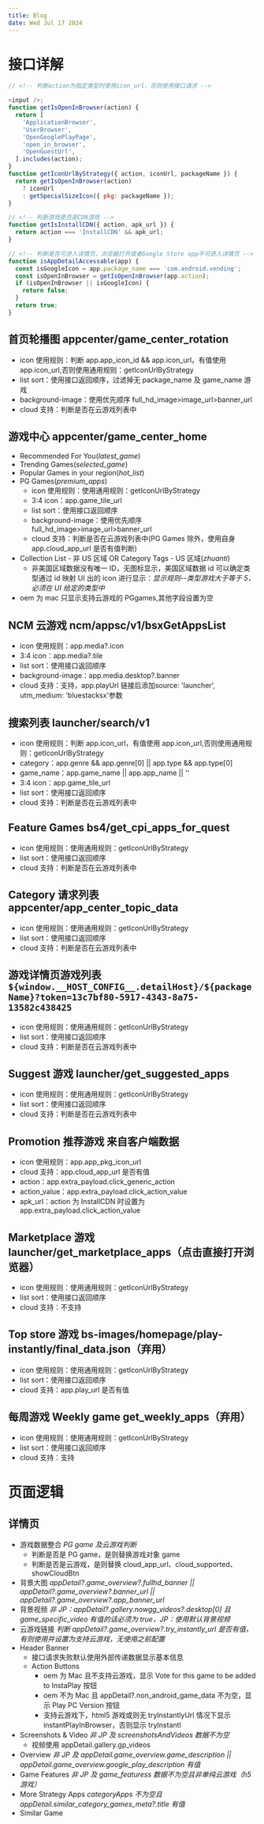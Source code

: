 ```yaml
---
title: Blog
date: Wed Jul 17 2024
---
```


# 接口详解

```javascript
// <!-- 判断action为指定类型时使用icon_url，否则使用接口请求 -->

<input />;
function getIsOpenInBrowser(action) {
  return [
    'ApplicationBrowser',
    'UserBrowser',
    'OpenGooglePlayPage',
    'open_in_browser',
    'OpenGuestUrl',
  ].includes(action);
}
function getIconUrlByStrategy({ action, iconUrl, packageName }) {
  return getIsOpenInBrowser(action)
    ? iconUrl
    : getSpecialSizeIcon({ pkg: packageName });
}

// <!-- 判断游戏是否是CDN游戏 -->
function getIsInstallCDN({ action, apk_url }) {
  return action === 'InstallCDN' && apk_url;
}

// <!-- 判断是否可进入详情页，浏览器打开或者Google Store app不可进入详情页 -->
function isAppDetailAccessable(app) {
  const isGoogleIcon = app.package_name === 'com.android.vending';
  const isOpenInBrowser = getIsOpenInBrowser(app.action);
  if (isOpenInBrowser || isGoogleIcon) {
    return false;
  }
  return true;
}
```

## 首页轮播图 appcenter/game_center_rotation

- icon 使用规则：判断 app.app_icon_id && app.icon_url，有值使用 app.icon_url,否则使用通用规则：getIconUrlByStrategy
- list sort：使用接口返回顺序，过滤掉无 package_name 及 game_name 游戏
- background-image：使用优先顺序 full_hd_image>image_url>banner_url
- cloud 支持：判断是否在云游戏列表中

## 游戏中心 appcenter/game_center_home

- Recommended For You(_latest_game_)
- Trending Games(_selected_game_)
- Popular Games in your region(_hot_list_)
- PG Games(_premium_apps_)
  - icon 使用规则：使用通用规则：getIconUrlByStrategy
  - 3:4 icon：app.game_tile_url
  - list sort：使用接口返回顺序
  - background-image：使用优先顺序 full_hd_image>image_url>banner_url
  - cloud 支持：判断是否在云游戏列表中(PG Games 除外，使用自身 app.cloud_app_url 是否有值判断)
- Collection List - 非 US 区域 OR Category Tags - US 区域(_zhuanti_)
  - 非美国区域数据没有唯一 ID，无图标显示，美国区域数据 id 可以确定类型通过 id 映射 UI 出的 icon 进行显示：_显示规则--类型游戏大于等于 5，必须在 UI 给定的类型中_
- oem 为 mac 只显示支持云游戏的 PGgames,其他字段设置为空

## NCM 云游戏 ncm/appsc/v1/bsxGetAppsList

- icon 使用规则：app.media?.icon
- 3:4 icon：app.media?.tile
- list sort：使用接口返回顺序
- background-image：app.media.desktop?.banner
- cloud 支持：支持，app.playUrl 链接后添加source: 'launcher', utm_medium: 'bluestacksx'参数

## 搜索列表 launcher/search/v1

- icon 使用规则：判断 app.icon_url，有值使用 app.icon_url,否则使用通用规则：getIconUrlByStrategy
- category：app.genre && app.genre[0] || app.type && app.type[0]
- game_name：app.game_name || app.app_name || ''
- 3:4 icon：app.game_tile_url
- list sort：使用接口返回顺序
- cloud 支持：判断是否在云游戏列表中

## Feature Games bs4/get_cpi_apps_for_quest

- icon 使用规则：使用通用规则：getIconUrlByStrategy
- list sort：使用接口返回顺序
- cloud 支持：判断是否在云游戏列表中

## Category 请求列表 appcenter/app_center_topic_data

- icon 使用规则：使用通用规则：getIconUrlByStrategy
- list sort：使用接口返回顺序
- cloud 支持：判断是否在云游戏列表中

## 游戏详情页游戏列表 `${window.__HOST_CONFIG__.detailHost}/${packageName}?token=13c7bf80-5917-4343-8a75-13582c438425`

- icon 使用规则：使用通用规则：getIconUrlByStrategy
- list sort：使用接口返回顺序
- cloud 支持：判断是否在云游戏列表中

## Suggest 游戏 launcher/get_suggested_apps

- icon 使用规则：使用通用规则：getIconUrlByStrategy
- list sort：使用接口返回顺序
- cloud 支持：判断是否在云游戏列表中

## Promotion 推荐游戏 来自客户端数据

- icon 使用规则：app.app_pkg_icon_url
- cloud 支持：app.cloud_app_url 是否有值
- action：app.extra_payload.click_generic_action
- action_value：app.extra_payload.click_action_value
- apk_url：action 为 InstallCDN 时设置为 app.extra_payload.click_action_value

## Marketplace 游戏 launcher/get_marketplace_apps（点击直接打开浏览器）

- icon 使用规则：使用通用规则：getIconUrlByStrategy
- list sort：使用接口返回顺序
- cloud 支持：不支持

## Top store 游戏 bs-images/homepage/play-instantly/final_data.json（弃用）

- icon 使用规则：使用通用规则：getIconUrlByStrategy
- list sort：使用接口返回顺序
- cloud 支持：app.play_url 是否有值

## 每周游戏 Weekly game get_weekly_apps（弃用）

- icon 使用规则：使用通用规则：getIconUrlByStrategy
- list sort：使用接口返回顺序
- cloud 支持：支持

# 页面逻辑

## 详情页

- 游戏数据整合 _PG game 及云游戏判断_
  - 判断是否是 PG game，是则替换游戏对象 game
  - 判断是否是云游戏，是则替换 cloud_app_url、cloud_supported、showCloudBtn
- 背景大图 _appDetail?.game_overview?.fullhd_banner || appDetail?.game_overview?.banner_url || appDetail?.game_overview?.app_banner_url_
- 背景视频 _非 JP：appDetail?.gallery.nowgg_videos?.desktop[0] 且 game_specific_video 有值的话必须为 true，JP：使用默认背景视频_
- 云游戏链接 _判断 appDetail?.game_overview?.try_instantly_url 是否有值，有则使用并设置为支持云游戏，无使用之前配置_
- Header Banner
  - 接口请求失败默认使用外部传递数据显示基本信息
  - Action Buttons
    - oem 为 Mac 且不支持云游戏，显示 Vote for this game to be added to InstaPlay 按钮
    - oem 不为 Mac 且 appDetail?.non_android_game_data 不为空，显示 Play PC Version 按钮
    - 支持云游戏下，html5 游戏或则无 tryInstantlyUrl 情况下显示 instantPlayInBrowser，否则显示 tryInstantl
- Screenshots & Video _非 JP 及 screenshotsAndVideos 数据不为空_
  - 视频使用 appDetail.gallery.gp_videos
- Overview _非 JP 及 appDetail.game_overview.game_description || appDetail.game_overview.google_play_description 有值_
- Game Features _非 JP 及 game_featuress 数据不为空且非单纯云游戏（h5 游戏）_
- More Strategy Apps _categoryApps 不为空且 appDetail.similar_category_games_meta?.title 有值_
- Similar Game
